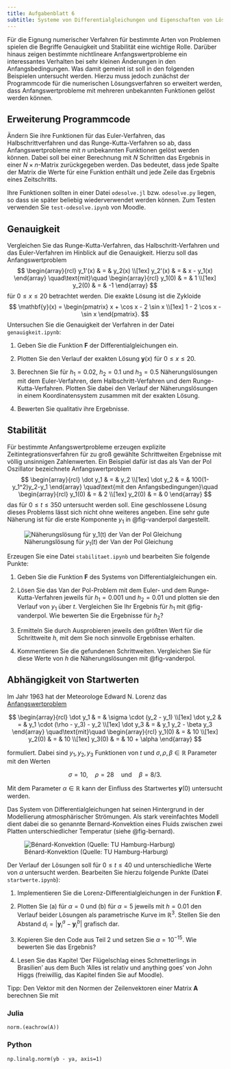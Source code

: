 ```yaml
---
title: Aufgabenblatt 6
subtitle: Systeme von Differentialgleichungen und Eigenschaften von Lösungsverfahren
---
```


\newcommand{\mtran}{^\top}
\newcommand{\R}{\mathbb{R}}

Für die Eignung numerischer Verfahren für bestimmte Arten von Problemen spielen die Begriffe Genauigkeit und Stabilität eine wichtige Rolle. Darüber hinaus zeigen bestimmte nichtlineare Anfangswertprobleme ein interessantes Verhalten bei sehr kleinen Änderungen in den Anfangsbedingungen. Was damit gemeint ist soll in den folgenden Beispielen untersucht werden. Hierzu muss jedoch zunächst der Programmcode für die numerischen Lösungsverfahren so erweitert werden, dass Anfangswertprobleme mit mehreren unbekannten Funktionen gelöst werden können.

## Erweiterung Programmcode

Ändern Sie ihre Funktionen für das Euler-Verfahren, das Halbschrittverfahren und das Runge-Kutta-Verfahren so ab, dass Anfangswertprobleme mit $n$ unbekannten Funktionen gelöst werden können. Dabei soll bei einer Berechnung mit $N$ Schritten das Ergebnis in einer $N \times n$-Matrix zurückgegeben werden. Das bedeutet, dass jede Spalte der Matrix die Werte für eine Funktion enthält und jede Zeile das Ergebnis eines Zeitschritts. 

Ihre Funktionen sollten in einer Datei `odesolve.jl` bzw. `odesolve.py` liegen, so dass sie später beliebig wiederverwendet werden können. Zum Testen verwenden Sie `test-odesolve.ipynb` von Moodle.

## Genauigkeit

Vergleichen Sie das Runge-Kutta-Verfahren, das Halbschritt-Verfahren und das Euler-Verfahren im Hinblick auf die Genauigkeit. Hierzu soll das Anfangswertproblem
$$
  \begin{array}{rcl}
    y_1'(x) & = & y_2(x) \\[1ex]
    y_2'(x) & = & x - y_1(x)
  \end{array}
  \quad\text{mit}\quad
  \begin{array}{rcl}
    y_1(0) & = & 1 \\[1ex]
    y_2(0) & = & -1
  \end{array}
$$
für $0 \leq x \leq 20$ betrachtet werden. Die exakte Lösung ist die Zykloide
$$
  \mathbf{y}(x)
  =
  \begin{pmatrix}
    x + \cos x - 2 \sin x \\[1ex]
    1 - 2 \cos x - \sin x
  \end{pmatrix}.
$$
Untersuchen Sie die Genauigkeit der Verfahren in der Datei `genauigkeit.ipynb`:

1. Geben Sie die Funktion $\mathbf{F}$ der Differentialgleichungen ein.

1. Plotten Sie den Verlauf der exakten Lösung $\mathbf{y}(x)$ für $0 \leq x \leq 20$.

1. Berechnen Sie für $h_1 = 0.02$, $h_2 = 0.1$ und $h_3 = 0.5$ Näherungslösungen mit dem Euler-Verfahren, dem Halbschritt-Verfahren und dem 
Runge-Kutta-Verfahren. Plotten Sie dabei den Verlauf der Näherungslösungen in einem Koordinatensystem zusammen mit der exakten Lösung.

1. Bewerten Sie qualitativ ihre Ergebnisse. 

## Stabilität

Für bestimmte Anfangswertprobleme erzeugen explizite Zeitintegrationsverfahren für zu groß gewählte Schrittweiten Ergebnisse mit völlig unsinnigen Zahlenwerten. Ein Beispiel dafür ist das als Van der Pol Oszillator bezeichnete Anfangswertproblem
$$
  \begin{array}{rcl}
    \dot y_1 & = & y_2 \\[1ex]
    \dot y_2 & = & 100(1-y_1^2)y_2-y_1
  \end{array}
  \quad\text{mit den Anfangsbedingungen}\quad
  \begin{array}{rcl}
    y_1(0) & = & 2 \\[1ex]
    y_2(0) & = & 0
  \end{array}
$$
das für $0 \leq t \leq 350$ untersucht werden soll. Eine geschlossene Lösung dieses Problems lässt sich nicht ohne weiteres angeben. Eine sehr gute Näherung ist für die erste Komponente $y_1$ in @fig-vanderpol dargestellt.

![Näherungslösung für $y_1(t)$ der Van der Pol Gleichung](bilder/vanderpol.svg){#fig-vanderpol}

Erzeugen Sie eine Datei `stabilitaet.ipynb` und bearbeiten Sie folgende Punkte:

1. Geben Sie die Funktion $\mathbf{F}$ des Systems von Differentialgleichungen ein.

1. Lösen Sie das Van der Pol-Problem mit dem Euler- und dem
  Runge-Kutta-Verfahren jeweils für $h_1 = 0.001$ und $h_2 = 0.01$ und plotten sie den Verlauf
  von $y_1$ über $t$. Vergleichen Sie Ihr Ergebnis für $h_1$ mit @fig-vanderpol. Wie bewerten Sie die Ergebnisse für $h_2$?

1. Ermitteln Sie durch Ausprobieren jeweils den größten Wert für
  die Schrittweite $h$, mit dem Sie noch sinnvolle Ergebnisse
  erhalten.

1. Kommentieren Sie die gefundenen Schrittweiten. Vergleichen Sie
  für diese Werte von $h$ die Näherungslösungen mit @fig-vanderpol.

## Abhängigkeit von Startwerten

Im Jahr 1963 hat der Meteorologe Edward N. Lorenz das [Anfangswertproblem](https://de.wikipedia.org/wiki/Lorenz-Attraktor) 

$$
  \begin{array}{rcl}
    \dot y_1 & = & \sigma \cdot (y_2 - y_1) \\[1ex]
    \dot y_2 & = & y_1 \cdot (\rho - y_3) - y_2 \\[1ex]
    \dot y_3 & = & y_1 y_2 - \beta y_3
  \end{array}
  \quad\text{mit}\quad
  \begin{array}{rcl}
    y_1(0) & = & 10 \\[1ex]
    y_2(0) & = & 10 \\[1ex]
    y_3(0) & = & 10 + \alpha
  \end{array}
$$

formuliert. Dabei sind $y_1, y_2, y_3$ Funktionen von $t$ und $\sigma, \rho, \beta \in \mathbb{R}$ Parameter mit den Werten

$$
  \sigma = 10, \quad \rho = 28 \quad \text{und} \quad \beta = 8/3.
$$

Mit dem Parameter $\alpha \in \mathbb{R}$ kann der Einfluss des Startwertes $\mathbf{y}(0)$ untersucht werden.

Das System von Differentialgleichungen hat seinen Hintergrund in der Modellierung atmosphärischer Strömungen. Als stark vereinfachtes Modell dient dabei die so genannte Bernard-Konvektion eines Fluids zwischen zwei Platten unterschiedlicher Temperatur (siehe @fig-bernard).

![Bénard-Konvektion (Quelle: TU Hamburg-Harburg)](bilder/benardkonvektion.png){#fig-bernard}

Der Verlauf der Lösungen soll für $0 \leq t \leq 40$ und unterschiedliche Werte von $\alpha$ untersucht werden. Bearbeiten Sie hierzu folgende Punkte (Datei `startwerte.ipynb`):

1. Implementieren Sie die Lorenz-Differentialgleichungen in der Funktion $\mathbf{F}$.

1. Plotten Sie (a) für $\alpha = 0$ und (b) für $\alpha = 5$ jeweils mit $h = 0.01$ den Verlauf beider Lösungen als parametrische Kurve im $\mathbb{R}^3$. Stellen Sie den Abstand $d_i = |\mathbf{y}^a_i - \mathbf{y}^b_i|$ grafisch dar. 

1. Kopieren Sie den Code aus Teil 2 und setzen Sie $\alpha = 10^{-15}$. Wie bewerten Sie das Ergebnis?

1. Lesen Sie das Kapitel 'Der Flügelschlag eines Schmetterlings in Brasilien' aus dem Buch 'Alles ist relativ und anything goes' von John Higgs (freiwillig, das Kapitel finden Sie auf Moodle).

Tipp: Den Vektor mit den Normen der Zeilenvektoren einer Matrix $\mathbf{A}$ berechnen Sie mit

::: {.panel-tabset}
### Julia
```.julia
norm.(eachrow(A))
```
### Python
```.python
np.linalg.norm(yb - ya, axis=1)
```
:::





